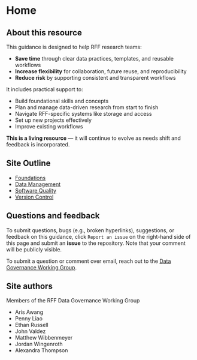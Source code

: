 # Home {.unnumbered}

## About this resource

This guidance is designed to help RFF research teams:

* **Save time** through clear data practices, templates, and reusable workflows
* **Increase flexibility** for collaboration, future reuse, and reproducibility
* **Reduce risk** by supporting consistent and transparent workflows

It includes practical support to:

* Build foundational skills and concepts
* Plan and manage data-driven research from start to finish
* Navigate RFF-specific systems like storage and access
* Set up new projects effectively
* Improve existing workflows

**This is a living resource** — it will continue to evolve as needs shift and feedback is incorporated.

## Site Outline
* [Foundations](./docs/foundations/index.qmd)
* [Data Management](./docs/data-management/index.qmd)
* [Software Quality](./docs/software/index.qmd)
* [Version Control](./docs/version-control/index.qmd)

## Questions and feedback

To submit questions, bugs (e.g., broken hyperlinks), suggestions, or feedback on this guidance, click `Report an issue` on the right-hand side of this page and submit an __issue__ to the repository. Note that your comment will be publicly visible. 

To submit a question or comment over email, reach out to the [Data Governance Working Group](mailto:dgwg@rff.org).

## Site authors

Members of the RFF Data Governance Working Group

* Aris Awang
* Penny Liao
* Ethan Russell
* John Valdez
* Matthew Wibbenmeyer
* Jordan Wingenroth
* Alexandra Thompson